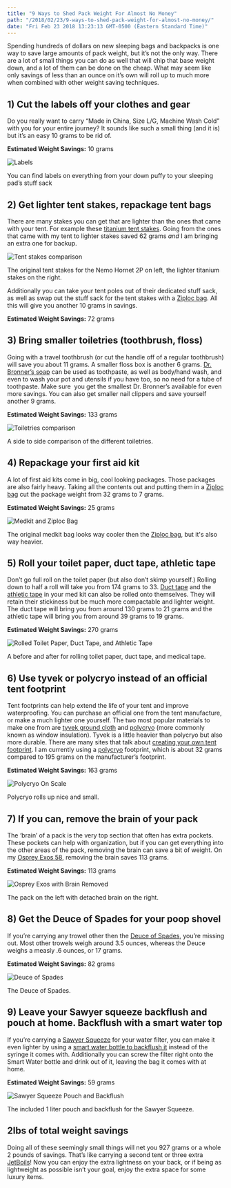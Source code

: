 ```yaml
---
title: "9 Ways to Shed Pack Weight For Almost No Money"
path: "/2018/02/23/9-ways-to-shed-pack-weight-for-almost-no-money/"
date: "Fri Feb 23 2018 13:23:13 GMT-0500 (Eastern Standard Time)"
---
```


Spending hundreds of dollars on new sleeping bags and backpacks is one way to save large amounts of pack weight, but it’s not the only way. There are a lot of small things you can do as well that will chip that base weight down, and a lot of them can be done on the cheap. What may seem like only savings of less than an ounce on it’s own will roll up to much more when combined with other weight saving techniques.

## 1) Cut the labels off your clothes and gear

Do you really want to carry “Made in China, Size L/G, Machine Wash Cold” with you for your entire journey? It sounds like such a small thing (and it is) but it’s an easy 10 grams to be rid of.

**Estimated Weight Savings:** 10 grams

![Labels](http://reconnect.life/wp-content/uploads/2018/02/labels-compressed.jpg)

You can find labels on everything from your down puffy to your sleeping pad’s stuff sack

## 2) Get lighter tent stakes, repackage tent bags

There are many stakes you can get that are lighter than the ones that came with your tent. For example these [titanium tent stakes](https://www.amazon.com/Ti-Shepherds-Hook-Stake-Orange/dp/B001OPKGAO/ref=as_li_ss_tl?ie=UTF8&qid=1518198438&sr=8-9&keywords=lightweight+tent+stakes&linkCode=ll1&tag=reconnectlife-20&linkId=ffa2263cf5d71bc899ec1255c78286d6). Going from the ones that came with my tent to lighter stakes saved 62 grams _and_ I am bringing an extra one for backup.

![Tent stakes comparison](http://reconnect.life/wp-content/uploads/2018/02/tentstakes-compressed.jpg)

The original tent stakes for the Nemo Hornet 2P on left, the lighter titanium stakes on the right.

Additionally you can take your tent poles out of their dedicated stuff sack, as well as swap out the stuff sack for the tent stakes with a [Ziploc bag](https://www.amazon.com/Ziploc-Storage-Quart-Bags-Count/dp/B019ZTZTVQ/ref=as_li_ss_tl?s=hpc&ie=UTF8&qid=1521141783&sr=1-1-spons&keywords=ziploc+bags&psc=1&linkCode=ll1&tag=reconnectlife-20&linkId=dfc0842068dc8ff564cc1cd5ab5327e4). All this will give you another 10 grams in savings.

**Estimated Weight Savings:** 72 grams

## 3) Bring smaller toiletries (toothbrush, floss)

Going with a travel toothbrush (or cut the handle off of a regular toothbrush) will save you about 11 grams. A smaller floss box is another 6 grams. [Dr. Bronner’s soap](https://www.amazon.com/Dr-Bronners-Organic-Castile-Peppermint/dp/B000Z96LTA/ref=as_li_ss_tl?ie=UTF8&qid=1521141856&sr=8-4&keywords=dr+bronners+travel&th=1&linkCode=ll1&tag=reconnectlife-20&linkId=6c987b07408fcc87c5fae51bb5491e23) can be used as toothpaste, as well as body/hand wash, and even to wash your pot and utensils if you have too, so no need for a tube of toothpaste. Make sure  you get the smallest Dr. Bronner’s available for even more savings. You can also get smaller nail clippers and save yourself another 9 grams.

**Estimated Weight Savings:** 133 grams

![Toiletries comparison](http://reconnect.life/wp-content/uploads/2018/02/toiletries-compressed.jpg)

A side to side comparison of the different toiletries.

## 4) Repackage your first aid kit

A lot of first aid kits come in big, cool looking packages. Those packages are also fairly heavy. Taking all the contents out and putting them in a [Ziploc bag](https://www.amazon.com/Ziploc-Storage-Quart-Bags-Count/dp/B019ZTZTVQ/ref=as_li_ss_tl?s=hpc&ie=UTF8&qid=1521141783&sr=1-1-spons&keywords=ziploc+bags&psc=1&linkCode=ll1&tag=reconnectlife-20&linkId=dfc0842068dc8ff564cc1cd5ab5327e4) cut the package weight from 32 grams to 7 grams.

**Estimated Weight Savings:** 25 grams

![Medkit and Ziploc Bag](http://reconnect.life/wp-content/uploads/2018/02/medkit-compressed.jpg)

The original medkit bag looks way cooler then the [Ziploc bag](https://www.amazon.com/Ziploc-Storage-Quart-Bags-Count/dp/B019ZTZTVQ/ref=as_li_ss_tl?s=hpc&ie=UTF8&qid=1521141783&sr=1-1-spons&keywords=ziploc+bags&psc=1&linkCode=ll1&tag=reconnectlife-20&linkId=dfc0842068dc8ff564cc1cd5ab5327e4), but it's also way heavier.

## 5) Roll your toilet paper, duct tape, athletic tape

Don’t go full roll on the toilet paper (but also don’t skimp yourself.) Rolling down to half a roll will take you from 174 grams to 33\. [Duct tape](https://www.amazon.com/Duck-394468-All-Purpose-Inches-Silver/dp/B0006HX2MK/ref=as_li_ss_tl?ie=UTF8&qid=1521142058&sr=8-3&keywords=Duct+tape&linkCode=ll1&tag=reconnectlife-20&linkId=2cd10029c7a7847257f127abd8ce5688) and the [athletic tape](https://www.amazon.com/Mueller-Athletic-Tape-15yds-White/dp/B001N06OK6/ref=as_li_ss_tl?s=hpc&ie=UTF8&qid=1521142100&sr=1-5&keywords=athletic+tape&th=1&linkCode=ll1&tag=reconnectlife-20&linkId=641eafa170dfbff7eea57a544b6e4252) in your med kit can also be rolled onto themselves. They will retain their stickiness but be much more compactable and lighter weight. The duct tape will bring you from around 130 grams to 21 grams and the athletic tape will bring you from around 39 grams to 19 grams.

**Estimated Weight Savings:** 270 grams

![Rolled Toilet Paper, Duct Tape, and Athletic Tape](http://reconnect.life/wp-content/uploads/2018/02/toilet-paper-duct-tape-athletic-tape-compressed.jpg)

A before and after for rolling toilet paper, duct tape, and medical tape.

## 6) Use tyvek or polycryo instead of an official tent footprint

Tent footprints can help extend the life of your tent and improve waterproofing. You can purchase an official one from the tent manufacture, or make a much lighter one yourself. The two most popular materials to make one from are [tyvek ground cloth](https://www.amazon.com/Campcovers-Tyvek-Ground-Cloth-Grommet/dp/B00AOFRE4G/ref=as_li_ss_tl?ie=UTF8&qid=1521142188&sr=8-5&keywords=tyvek+ground+cloth&linkCode=ll1&tag=reconnectlife-20&linkId=391d597f19ba8152a9a6d4d0cf8530d9) and [polycryo](https://www.amazon.com/Duck-5-Window-Insulator-210-Inch-281504/dp/B000NHY1P0/ref=as_li_ss_tl?s=hi&ie=UTF8&qid=1521142269&sr=1-4&keywords=window+insulation&linkCode=ll1&tag=reconnectlife-20&linkId=f73312986c7d4bd98402f12b7941cc70) (more commonly known as window insulation). Tyvek is a little heavier than polycryo but also more durable. There are many sites that talk about [creating your own tent footprint](https://sectionhiker.com/ultralight-backpacking-tent-footprint-substitutions/). I am currently using a [polycryo](https://www.amazon.com/Duck-5-Window-Insulator-210-Inch-281504/dp/B000NHY1P0/ref=as_li_ss_tl?s=hi&ie=UTF8&qid=1521142269&sr=1-4&keywords=window+insulation&linkCode=ll1&tag=reconnectlife-20&linkId=f73312986c7d4bd98402f12b7941cc70) footprint, which is about 32 grams compared to 195 grams on the manufacturer’s footprint.

**Estimated Weight Savings:** 163 grams

![Polycryo On Scale](http://reconnect.life/wp-content/uploads/2018/02/polycryo-compressed.jpg)

Polycryo rolls up nice and small.

## 7) If you can, remove the brain of your pack

The ‘brain’ of a pack is the very top section that often has extra pockets. These pockets can help with organization, but if you can get everything into the other areas of the pack, removing the brain can save a bit of weight. On my [Osprey Exos 58](https://www.amazon.com/Osprey-Packs-Backpack-Basalt-Medium/dp/B00E0LGFUE/ref=as_li_ss_tl?s=hi&ie=UTF8&qid=1521142349&sr=8-1&keywords=Osprey+Exos+58&th=1&linkCode=ll1&tag=reconnectlife-20&linkId=c969cddef1f748ed634d9e4ced4f6585), removing the brain saves 113 grams.

**Estimated Weight Savings:** 113 grams

![Osprey Exos with Brain Removed](http://reconnect.life/wp-content/uploads/2018/02/osprey-exos-with-brain-removed-compressed.jpg)

The pack on the left with detached brain on the right.

## 8) Get the Deuce of Spades for your poop shovel

If you’re carrying any trowel other then the [Deuce of Spades](https://www.amazon.com/Tentlab-Spades-Backcountry-Trowel-ounces/dp/B00UTK5HJ0/ref=as_li_ss_tl?s=aps&ie=UTF8&qid=1521142431&sr=1-1-catcorr&keywords=deuce+of+spades&th=1&linkCode=ll1&tag=reconnectlife-20&linkId=9489b596ed7fd3b0ef5d511eb94b4628), you’re missing out. Most other trowels weigh around 3.5 ounces, whereas the Deuce weighs a measly .6 ounces, or 17 grams.

**Estimated Weight Savings:** 82 grams

![Deuce of Spades](http://reconnect.life/wp-content/uploads/2018/02/deuce-of-spades-compressed.jpg)

The Deuce of Spades.

## 9) Leave your Sawyer squeeze backflush and pouch at home. Backflush with a smart water top

If you’re carrying a [Sawyer Squeeze](https://www.amazon.com/Sawyer-Products-SP131-PointOne-Squeeze/dp/B00B1OSU4W/ref=as_li_ss_tl?s=sporting-goods&ie=UTF8&qid=1521142465&sr=1-2&keywords=sawyer+squeeze&th=1&linkCode=ll1&tag=reconnectlife-20&linkId=6e1ffaee6cb57d6e6aacb1e257148388) for your water filter, you can make it even lighter by using a [smart water bottle to backflush it](https://www.youtube.com/watch?v=UjITyLFelWc) instead of the syringe it comes with. Additionally you can screw the filter right onto the Smart Water bottle and drink out of it, leaving the bag it comes with at home.

**Estimated Weight Savings:** 59 grams

![Sawyer Squeeze Pouch and Backflush](http://reconnect.life/wp-content/uploads/2018/02/sawyer-pouch-backflush-compressed.jpg)

The included 1 liter pouch and backflush for the Sawyer Squeeze.

## 2lbs of total weight savings

Doing all of these seemingly small things will net you 927 grams or a whole 2 pounds of savings. That’s like carrying a second tent or three extra [JetBoils](https://www.amazon.com/Flash-Personal-Cooking-System-Carbon/dp/B002N18PHO/ref=as_li_ss_tl?s=sporting-goods&ie=UTF8&qid=1521142553&sr=1-3&keywords=jetboil&linkCode=ll1&tag=reconnectlife-20&linkId=c88c45e087f8a5ef4143d721ee8566ce)! Now you can enjoy the extra lightness on your back, or if being as lightweight as possible isn’t your goal, enjoy the extra space for some luxury items.

